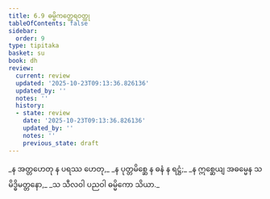 ```yaml
---
title: 6.9 ဓမ္မိကတ္ထေရဝတ္ထု
tableOfContents: false
sidebar:
  order: 9
type: tipitaka
basket: su
book: dh
review:
  current: review
  updated: '2025-10-23T09:13:36.826136'
  updated_by: ''
  notes: ''
  history:
  - state: review
    date: '2025-10-23T09:13:36.826136'
    updated_by: ''
    notes: ''
    previous_state: draft
---
```



<ReviewStatus review={frontmatter.review} showDetails={true} />

<HypothesisAnnotation frontmatter={frontmatter} />

<DynamicBreadcrumb />

<Division number="84" book="dh" e="ch" v="18" p="25">

<Paragraph number="90" type="verses" book="dh">
_န အတ္တဟေတု န ပရဿ ဟေတု,_  
_န ပုတ္တမိစ္ဆေ န ဓနံ န ရဋ္ဌံ;_  
_န ဣစ္ဆေယျ အဓမ္မေန သမိဒ္ဓိမတ္တနော,_  
_သ သီလဝါ ပညဝါ ဓမ္မိကော သိယာ._
</Paragraph>
</Division>